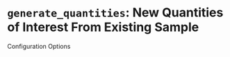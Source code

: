 # `generate_quantities`: New Quantities of Interest From Existing Sample

Configuration Options




